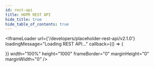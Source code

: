 ```yaml
---
id: rest-api
title: HOPR REST API
hide_title: true
hide_table_of_contents: true
---
```



<IframeLoader
  url={'/developers/placeholder-rest-api/v2.1.0'}
  loadingMessage="Loading REST API..."
  callback={() => {

  }}
  width="100%"
  height="1000"
  frameBorder="0"
  marginHeight="0"
  marginWidth="0"
/>
